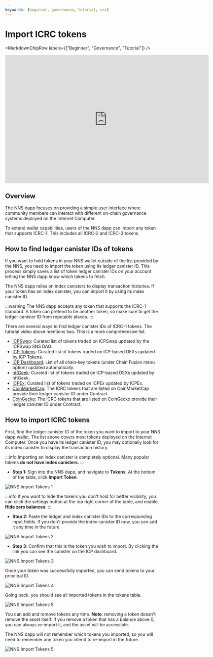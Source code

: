 ```yaml
---
keywords: [beginner, governance, tutorial, nns]
---
```



# Import ICRC tokens

<MarkdownChipRow labels={["Beginner", "Governance", "Tutorial"]} />

<div class="text--center">
<p> </p>
</div>
<div class="text--center">
<iframe width="660" height="415" src="https://www.youtube.com/embed/zcXmarBk2L4?si=OIxq9LwY0DLzHvE1" title="YouTube video player" frameborder="0" allow="accelerometer; autoplay; clipboard-write; encrypted-media; gyroscope; picture-in-picture; web-share" referrerpolicy="strict-origin-when-cross-origin" allowfullscreen></iframe> </div>

## Overview

The NNS dapp focuses on providing a simple user interface where community members can interact with different on-chain governance systems deployed on the Internet Computer.

To extend wallet capabilities, users of the NNS dapp can import any token that supports ICRC-1. This includes all ICRC-2 and ICRC-3 tokens.

## How to find ledger canister IDs of tokens

If you want to hold tokens in your NNS wallet outside of the list provided by the NNS, you need to import the token using its ledger canister ID. This process simply saves a list of token ledger canister IDs on your account letting the NNS dapp know which tokens to fetch.

The NNS dapp relies on index canisters to display transaction histories. If your token has an index canister, you can import it by using its index canister ID.

:::warning
The NNS dapp accepts any token that supports the ICRC-1 standard. A token can pretend to be another token, so make sure to get the ledger canister ID from reputable places.
:::

There are several ways to find ledger canister IDs of ICRC-1 tokens. The tutorial video above mentions two. This is a more comprehensive list.

- [ICPSwap](https://info.icpswap.com/swap): Curated list of tokens traded on ICPSwap updated by the ICPSwap SNS DAO.
- [ICP Tokens](https://icptokens.net/): Curated list of tokens traded on ICP-based DEXs updated by ICP Tokens.
- [ICP Dashboard](https://dashboard.internetcomputer.org/): List of all chain-key tokens (under Chain Fusion menu option) updated automatically.
- [nftGeek](https://t5t44-naaaa-aaaah-qcutq-cai.raw.icp0.io/tokens): Curated list of tokens traded on ICP-based DEXs updated by nftGeek.
- [ICPEx](https://icpex.org/dashboard): Curated list of tokens traded on ICPEx updated by ICPEx.
- [CoinMarketCap](https://coinmarketcap.com/view/internet-computer-ecosystem/): The ICRC tokens that are listed on CoinMarketCap provide their ledger canister ID under Contract.
- [CoinGecko](https://www.coingecko.com/en/categories/internet-computer-ecosystem): The ICRC tokens that are listed on CoinGecko provide their ledger canister ID under Contract.


## How to import ICRC tokens

First, find the ledger canister ID of the token you want to import to your NNS dapp wallet. The list above covers most tokens deployed on the Internet Computer. Once you have its ledger canister ID, you may optionally look for its index canister to display the transaction history.

:::info
Importing an index canister is completely optional. Many popular tokens **do not have index canisters**.
:::

- **Step 1:**  Sign into the NNS dapp, and navigate to **Tokens**. At the bottom of the table, click **Import Token**.

![NNS Import Tokens 1](../../_attachments/nns-import-tokens-1.webp)

:::info
If you want to hide the tokens you don't hold for better visibility, you can click the settings button at the top right corner of the table, and enable **Hide zero balances**.
:::

- **Step 2:** Paste the ledger and index canister IDs to the corresponding input fields. If you don't provide the index canister ID now, you can add it any time in the future.

![NNS Import Tokens 2](../../_attachments/nns-import-tokens-2.webp)

- **Step 3**: Confirm that this is the token you wish to import. By clicking the link you can see the canister on the ICP dashboard.

![NNS Import Tokens 3](../../_attachments/nns-import-tokens-3.webp)

Once your token was successfully imported, you can send tokens to your principal ID.

![NNS Import Tokens 4](../../_attachments/nns-import-tokens-4.webp)

Going back, you should see all imported tokens in the tokens table.

![NNS Import Tokens 5](../../_attachments/nns-import-tokens-5.webp)

You can add and remove tokens any time. **Note**: removing a token doesn't remove the asset itself. If you remove a token that has a balance above 0, you can always re-import it, and the asset will be accessible.

The NNS dapp will not remember which tokens you imported, so you will need to remember any token you intend to re-import in the future.

![NNS Import Tokens 5](../../_attachments/nns-import-tokens-6.webp)
